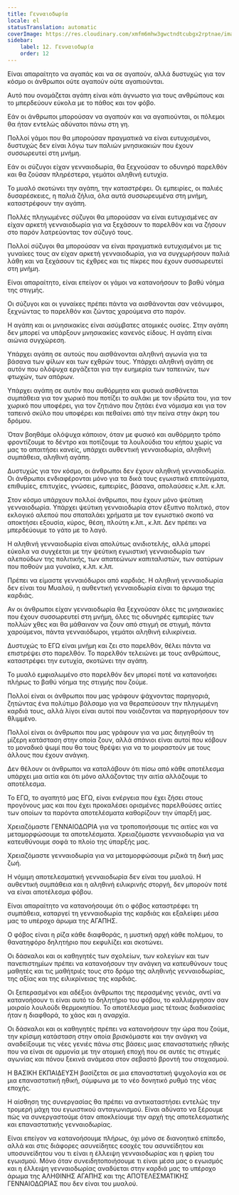 ```yaml
---
title: Γενναιοδωρία
locale: el
statusTranslation: automatic
coverImage: https://res.cloudinary.com/xmfm6mhw3gwctndtcubgx2rptnae/image/upload/v1740337243/small_cover_educacion_fundamental_a051170f1c.webp
sidebar:
    label: 12. Γενναιοδωρία
    order: 12
---
```

Είναι απαραίτητο να αγαπάς και να σε αγαπούν, αλλά δυστυχώς για τον κόσμο οι άνθρωποι ούτε αγαπούν ούτε αγαπιούνται.

Αυτό που ονομάζεται αγάπη είναι κάτι άγνωστο για τους ανθρώπους και το μπερδεύουν εύκολα με το πάθος και τον φόβο.

Εάν οι άνθρωποι μπορούσαν να αγαπούν και να αγαπιούνται, οι πόλεμοι θα ήταν εντελώς αδύνατοι πάνω στη γη.

Πολλοί γάμοι που θα μπορούσαν πραγματικά να είναι ευτυχισμένοι, δυστυχώς δεν είναι λόγω των παλιών μνησικακιών που έχουν συσσωρευτεί στη μνήμη.

Εάν οι σύζυγοι είχαν γενναιοδωρία, θα ξεχνούσαν το οδυνηρό παρελθόν και θα ζούσαν πληρέστερα, γεμάτοι αληθινή ευτυχία.

Το μυαλό σκοτώνει την αγάπη, την καταστρέφει. Οι εμπειρίες, οι παλιές δυσαρέσκειες, η παλιά ζήλια, όλα αυτά συσσωρευμένα στη μνήμη, καταστρέφουν την αγάπη.

Πολλές πληγωμένες σύζυγοι θα μπορούσαν να είναι ευτυχισμένες αν είχαν αρκετή γενναιοδωρία για να ξεχάσουν το παρελθόν και να ζήσουν στο παρόν λατρεύοντας τον σύζυγό τους.

Πολλοί σύζυγοι θα μπορούσαν να είναι πραγματικά ευτυχισμένοι με τις γυναίκες τους αν είχαν αρκετή γενναιοδωρία, για να συγχωρήσουν παλιά λάθη και να ξεχάσουν τις έχθρες και τις πίκρες που έχουν συσσωρευτεί στη μνήμη.

Είναι απαραίτητο, είναι επείγον οι γάμοι να κατανοήσουν το βαθύ νόημα της στιγμής.

Οι σύζυγοι και οι γυναίκες πρέπει πάντα να αισθάνονται σαν νεόνυμφοι, ξεχνώντας το παρελθόν και ζώντας χαρούμενα στο παρόν.

Η αγάπη και οι μνησικακίες είναι ασύμβατες ατομικές ουσίες. Στην αγάπη δεν μπορεί να υπάρξουν μνησικακίες κανενός είδους. Η αγάπη είναι αιώνια συγχώρεση.

Υπάρχει αγάπη σε αυτούς που αισθάνονται αληθινή αγωνία για τα βάσανα των φίλων και των εχθρών τους. Υπάρχει αληθινή αγάπη σε αυτόν που ολόψυχα εργάζεται για την ευημερία των ταπεινών, των φτωχών, των απόρων.

Υπάρχει αγάπη σε αυτόν που αυθόρμητα και φυσικά αισθάνεται συμπάθεια για τον χωρικό που ποτίζει το αυλάκι με τον ιδρώτα του, για τον χωρικό που υποφέρει, για τον ζητιάνο που ζητάει ένα νόμισμα και για τον ταπεινό σκύλο που υποφέρει και πεθαίνει από την πείνα στην άκρη του δρόμου.

Όταν βοηθάμε ολόψυχα κάποιον, όταν με φυσικό και αυθόρμητο τρόπο φροντίζουμε το δέντρο και ποτίζουμε τα λουλούδια του κήπου χωρίς να μας το απαιτήσει κανείς, υπάρχει αυθεντική γενναιοδωρία, αληθινή συμπάθεια, αληθινή αγάπη.

Δυστυχώς για τον κόσμο, οι άνθρωποι δεν έχουν αληθινή γενναιοδωρία. Οι άνθρωποι ενδιαφέρονται μόνο για τα δικά τους εγωιστικά επιτεύγματα, επιθυμίες, επιτυχίες, γνώσεις, εμπειρίες, βάσανα, απολαύσεις κ.λπ. κ.λπ.

Στον κόσμο υπάρχουν πολλοί άνθρωποι, που έχουν μόνο ψεύτικη γενναιοδωρία. Υπάρχει ψεύτικη γενναιοδωρία στον έξυπνο πολιτικό, στον εκλογικό αλεπού που σπαταλάει χρήματα με τον εγωιστικό σκοπό να αποκτήσει εξουσία, κύρος, θέση, πλούτη κ.λπ., κ.λπ. Δεν πρέπει να μπερδεύουμε το γάτο με το λαγό.

Η αληθινή γενναιοδωρία είναι απολύτως ανιδιοτελής, αλλά μπορεί εύκολα να συγχέεται με την ψεύτικη εγωιστική γενναιοδωρία των αλεπούδων της πολιτικής, των απατεώνων καπιταλιστών, των σατύρων που ποθούν μια γυναίκα, κ.λπ. κ.λπ.

Πρέπει να είμαστε γενναιόδωροι από καρδιάς. Η αληθινή γενναιοδωρία δεν είναι του Μυαλού, η αυθεντική γενναιοδωρία είναι το άρωμα της καρδιάς.

Αν οι άνθρωποι είχαν γενναιοδωρία θα ξεχνούσαν όλες τις μνησικακίες που έχουν συσσωρευτεί στη μνήμη, όλες τις οδυνηρές εμπειρίες των πολλών χθες και θα μάθαιναν να ζουν από στιγμή σε στιγμή, πάντα χαρούμενοι, πάντα γενναιόδωροι, γεμάτοι αληθινή ειλικρίνεια.

Δυστυχώς το ΕΓΩ είναι μνήμη και ζει στο παρελθόν, θέλει πάντα να επιστρέψει στο παρελθόν. Το παρελθόν τελειώνει με τους ανθρώπους, καταστρέφει την ευτυχία, σκοτώνει την αγάπη.

Το μυαλό εμφιαλωμένο στο παρελθόν δεν μπορεί ποτέ να κατανοήσει πλήρως το βαθύ νόημα της στιγμής που ζούμε.

Πολλοί είναι οι άνθρωποι που μας γράφουν ψάχνοντας παρηγοριά, ζητώντας ένα πολύτιμο βάλσαμο για να θεραπεύσουν την πληγωμένη καρδιά τους, αλλά λίγοι είναι αυτοί που νοιάζονται να παρηγορήσουν τον θλιμμένο.

Πολλοί είναι οι άνθρωποι που μας γράφουν για να μας διηγηθούν τη μίζερη κατάσταση στην οποία ζουν, αλλά σπάνιοι είναι αυτοί που κόβουν το μοναδικό ψωμί που θα τους θρέψει για να το μοιραστούν με τους άλλους που έχουν ανάγκη.

Δεν θέλουν οι άνθρωποι να καταλάβουν ότι πίσω από κάθε αποτέλεσμα υπάρχει μια αιτία και ότι μόνο αλλάζοντας την αιτία αλλάζουμε το αποτέλεσμα.

Το ΕΓΩ, το αγαπητό μας ΕΓΩ, είναι ενέργεια που έχει ζήσει στους προγόνους μας και που έχει προκαλέσει ορισμένες παρελθούσες αιτίες των οποίων τα παρόντα αποτελέσματα καθορίζουν την ύπαρξή μας.

Χρειαζόμαστε ΓΕΝΝΑΙΟΔΩΡΙΑ για να τροποποιήσουμε τις αιτίες και να μεταμορφώσουμε τα αποτελέσματα. Χρειαζόμαστε γενναιοδωρία για να κατευθύνουμε σοφά το πλοίο της ύπαρξής μας.

Χρειαζόμαστε γενναιοδωρία για να μεταμορφώσουμε ριζικά τη δική μας ζωή.

Η νόμιμη αποτελεσματική γενναιοδωρία δεν είναι του μυαλού. Η αυθεντική συμπάθεια και η αληθινή ειλικρινής στοργή, δεν μπορούν ποτέ να είναι αποτέλεσμα φόβου.

Είναι απαραίτητο να κατανοήσουμε ότι ο φόβος καταστρέφει τη συμπάθεια, καταργεί τη γενναιοδωρία της καρδιάς και εξαλείφει μέσα μας το υπέροχο άρωμα της ΑΓΑΠΗΣ.

Ο φόβος είναι η ρίζα κάθε διαφθοράς, η μυστική αρχή κάθε πολέμου, το θανατηφόρο δηλητήριο που εκφυλίζει και σκοτώνει.

Οι δάσκαλοι και οι καθηγητές των σχολείων, των κολεγίων και των πανεπιστημίων πρέπει να κατανοήσουν την ανάγκη να κατευθύνουν τους μαθητές και τις μαθήτριές τους στο δρόμο της αληθινής γενναιοδωρίας, της αξίας και της ειλικρίνειας της καρδιάς.

Οι ξεπερασμένοι και αδέξιοι άνθρωποι της περασμένης γενιάς, αντί να κατανοήσουν τι είναι αυτό το δηλητήριο του φόβου, το καλλιέργησαν σαν μοιραίο λουλούδι θερμοκηπίου. Το αποτέλεσμα μιας τέτοιας διαδικασίας ήταν η διαφθορά, το χάος και η αναρχία.

Οι δάσκαλοι και οι καθηγητές πρέπει να κατανοήσουν την ώρα που ζούμε, την κρίσιμη κατάσταση στην οποία βρισκόμαστε και την ανάγκη να αναδείξουμε τις νέες γενιές πάνω στις βάσεις μιας επαναστατικής ηθικής που να είναι σε αρμονία με την ατομική εποχή που σε αυτές τις στιγμές αγωνίας και πόνου ξεκινά ανάμεσα στον σεβαστό βροντή του στοχασμού.

Η ΒΑΣΙΚΗ ΕΚΠΑΙΔΕΥΣΗ βασίζεται σε μια επαναστατική ψυχολογία και σε μια επαναστατική ηθική, σύμφωνα με το νέο δονητικό ρυθμό της νέας εποχής.

Η αίσθηση της συνεργασίας θα πρέπει να αντικαταστήσει εντελώς την τρομερή μάχη του εγωιστικού ανταγωνισμού. Είναι αδύνατο να ξέρουμε πώς να συνεργαστούμε όταν αποκλείουμε την αρχή της αποτελεσματικής και επαναστατικής γενναιοδωρίας.

Είναι επείγον να κατανοήσουμε πλήρως, όχι μόνο σε διανοητικό επίπεδο, αλλά και στις διάφορες ασυνείδητες εσοχές του ασυνείδητου και υποσυνείδητου νου τι είναι η έλλειψη γενναιοδωρίας και η φρίκη του εγωισμού. Μόνο όταν συνειδητοποιήσουμε τι είναι μέσα μας ο εγωισμός και η έλλειψη γενναιοδωρίας αναδύεται στην καρδιά μας το υπέροχο άρωμα της ΑΛΗΘΙΝΗΣ ΑΓΑΠΗΣ και της ΑΠΟΤΕΛΕΣΜΑΤΙΚΗΣ ΓΕΝΝΑΙΟΔΩΡΙΑΣ που δεν είναι του μυαλού.

